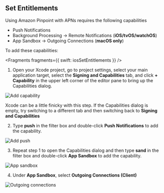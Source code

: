 ## Set Entitlements

Using Amazon Pinpoint with APNs requires the following capabilities

- Push Notifications
- Background Processing -> Remote Notifications (**iOS/tvOS/watchOS**)
- App Sandbox -> Outgoing Connections (**macOS only**)

To add these capabilities:

<BlockSwitcher>
<Block name="iOS/tvOS/watchOS">


<Fragments fragments={{ swift: iosSetEntitlements }} />

</Block>
<Block name="macOS">

1. Open your Xcode project, go to project settings, select your main application target, select the **Signing and Capabilities** tab, and click **+ Capability** in the upper left corner of the editor pane to bring up the Capabilities dialog.

![Add capability](/images/push-notifications/xcode-entitlements/01_add-capability.png)

<Callout>

Xcode can be a little finicky with this step. If the Capabilities dialog is empty, try switching to a different tab and then switching back to **Signing and Capabilities**

</Callout>

2. Type **push** in the filter box and double-click **Push Notifications** to add the capability.

![Add push](/images/push-notifications/xcode-entitlements/02_add-push.png)

3. Repeat step 1 to open the Capabilities dialog and then type **sand** in the filter box and double-click **App Sandbox** to add the capability.

![App sandbox](/images/push-notifications/xcode-entitlements/05_app-sandbox.png)

4. Under **App Sandbox**, select **Outgoing Connections (Client)**

![Outgoing connections](/images/push-notifications/xcode-entitlements/06_app-sandbox-outgoing-connections.png)

</Block>
</BlockSwitcher>
